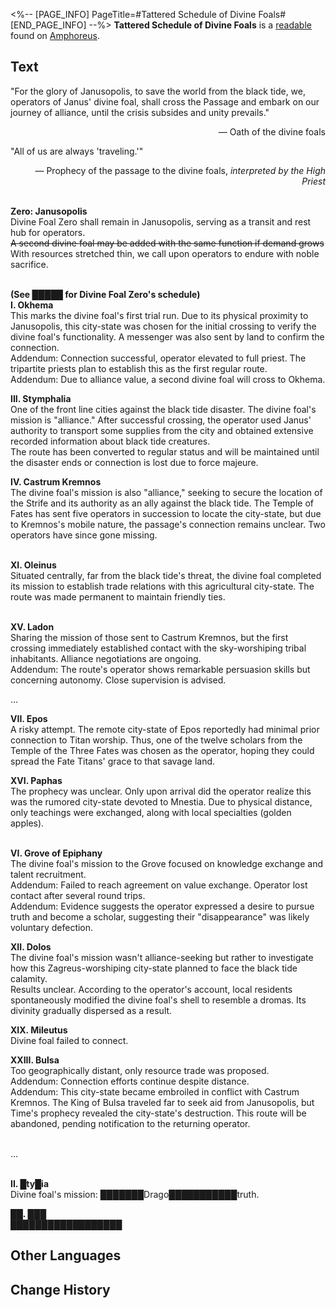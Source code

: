<%-- [PAGE_INFO]
PageTitle=#Tattered Schedule of Divine Foals#
[END_PAGE_INFO] --%>
{{Readable Infobox
|id           = 497
|partIds      = 190810
|title        = 
|image        = Item Tattered Schedule of Divine Foals.png
|world        = Amphoreus
|parts        = 1
|author       = <!--to be added-->
|description  = A registry documenting the destinations and missions of each of Janus' Steeds, now worn and tattered from frequent consultation.
|part1        = Tattered Schedule of Divine Foals
|source1      = {{cx|Source missing}}
|characters   = 
|factions     = 
}}
'''Tattered Schedule of Divine Foals''' is a [[readable]] found on [[Amphoreus]].
<!--
==Location==
{{Map Embed|<map name>|<marker id>}}
-->
==Text==
"For the glory of Janusopolis, to save the world from the black tide, we, operators of Janus' divine foal, shall cross the Passage and embark on our journey of alliance, until the crisis subsides and unity prevails."<br /><div align="right">&mdash; Oath of the divine foals</div>

"All of us are always 'traveling.'"<br /><div align="right">&mdash; Prophecy of the passage to the divine foals, ''interpreted by the High Priest''</div>

'''{{Size|28|Hub}}'''<br />'''Zero: Janusopolis'''<br />Divine Foal Zero shall remain in Janusopolis, serving as a transit and rest hub for operators.<br /><s>A second divine foal may be added with the same function if demand grows</s><br />With resources stretched thin, we call upon operators to endure with noble sacrifice.

'''{{Size|28|Regular Routes}}'''<br />'''(See █████ for Divine Foal Zero's schedule)'''<br />'''I. Okhema'''<br />This marks the divine foal's first trial run. Due to its physical proximity to Janusopolis, this city-state was chosen for the initial crossing to verify the divine foal's functionality. A messenger was also sent by land to confirm the connection.<br />Addendum: Connection successful, operator elevated to full priest. The tripartite priests plan to establish this as the first regular route.<br />Addendum: Due to alliance value, a second divine foal will cross to Okhema.

'''III. Stymphalia'''<br />One of the front line cities against the black tide disaster. The divine foal's mission is "alliance." After successful crossing, the operator used Janus' authority to transport some supplies from the city and obtained extensive recorded information about black tide creatures.<br />The route has been converted to regular status and will be maintained until the disaster ends or connection is lost due to force majeure.

'''IV. Castrum Kremnos'''<br />The divine foal's mission is also "alliance," seeking to secure the location of the Strife and its authority as an ally against the black tide. The Temple of Fates has sent five operators in succession to locate the city-state, but due to Kremnos's mobile nature, the passage's connection remains unclear. Two operators have since gone missing.

<br />'''XI. Oleinus'''<br />Situated centrally, far from the black tide's threat, the divine foal completed its mission to establish trade relations with this agricultural city-state. The route was made permanent to maintain friendly ties.

<br />'''XV. Ladon'''<br />Sharing the mission of those sent to Castrum Kremnos, but the first crossing immediately established contact with the sky-worshiping tribal inhabitants. Alliance negotiations are ongoing.<br />Addendum: The route's operator shows remarkable persuasion skills but concerning autonomy. Close supervision is advised.

'''{{Size|28|Experimental Routes}}'''

...

'''VII. Epos'''<br />A risky attempt. The remote city-state of Epos reportedly had minimal prior connection to Titan worship. Thus, one of the twelve scholars from the Temple of the Three Fates was chosen as the operator, hoping they could spread the Fate Titans' grace to that savage land.

'''XVI. Paphas'''<br />The prophecy was unclear. Only upon arrival did the operator realize this was the rumored city-state devoted to Mnestia. Due to physical distance, only teachings were exchanged, along with local specialties (golden apples).

'''{{Size|28|Abandoned Route Records}}'''<br />'''VI. Grove of Epiphany'''<br />The divine foal's mission to the Grove focused on knowledge exchange and talent recruitment.<br />Addendum: Failed to reach agreement on value exchange. Operator lost contact after several round trips.<br />Addendum: Evidence suggests the operator expressed a desire to pursue truth and become a scholar, suggesting their "disappearance" was likely voluntary defection.

'''XII. Dolos'''<br />The divine foal's mission wasn't alliance-seeking but rather to investigate how this Zagreus-worshiping city-state planned to face the black tide calamity.<br />Results unclear. According to the operator's account, local residents spontaneously modified the divine foal's shell to resemble a dromas. Its divinity gradually dispersed as a result.

'''XIX. Mileutus'''<br />Divine foal failed to connect.

'''XXIII. Bulsa'''<br />Too geographically distant, only resource trade was proposed.<br />Addendum: Connection efforts continue despite distance.<br />Addendum: This city-state became embroiled in conflict with Castrum Kremnos. The King of Bulsa traveled far to seek aid from Janusopolis, but Time's prophecy revealed the city-state's destruction. This route will be abandoned, pending notification to the returning operator.

<br />...

'''{{Size|28|███ Route}}'''<br />'''II. █ty█ia'''<br />Divine foal's mission: ███████Drago███████████truth.

'''██. ███'''<br />██████████████████

<!--
==Trivia==
* 
-->
==Other Languages==
{{Other Languages
|en   = Tattered Schedule of Divine Foals
|zhs  = 残破的神驹线路表
|zht  = 殘破的神駒線路表
|ja   = 破れた神馬のルート記録
|ko   = 닳은 신마 노선표
|es   = Lista de rutas de potros divinos deteriorada
|fr   = Calendrier des destriers divins en lambeaux
|ru   = Потрёпанное издание о маршрутах священных коней
|th   = ตารางเส้นทางอาชาเทพที่เสียหาย
|vi   = Danh Sách Lộ Trình Ngựa Thần Đã Hỏng
|de   = Zerfledderte Routenliste der göttlichen Fohlen
|id   = Daftar Rute Kuda Ilahi yang Rusak
|pt   = Cronograma Esfarrapado de Potros Divinos
}}

==Change History==
{{Change History|3.1}}
